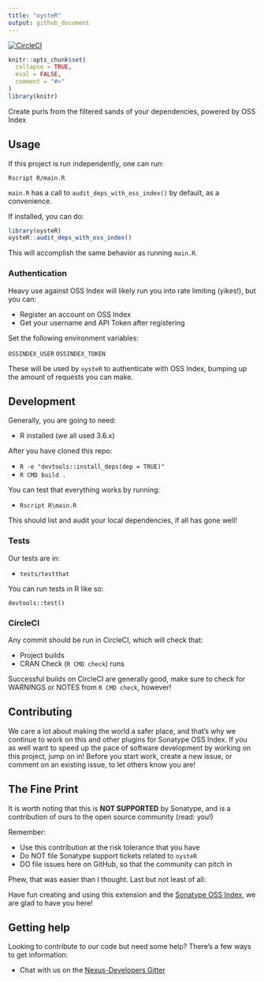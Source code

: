 ```yaml
--- 
title: "oysteR"
output: github_document
---
```


<!-- README.md is generated from README.Rmd. Please edit that file -->

[![CircleCI](https://circleci.com/gh/sonatype-nexus-community/oysteR.svg?style=svg)](https://circleci.com/gh/sonatype-nexus-community/oysteR)

```r
knitr::opts_chunk$set(
  collapse = TRUE,
  eval = FALSE,
  comment = "#>"
)
library(knitr)
```

Create purls from the filtered sands of your dependencies, powered by OSS Index

## Usage

If this project is run independently, one can run:

`Rscript R/main.R`

`main.R` has a call to `audit_deps_with_oss_index()` by default, as a convenience.

If installed, you can do:

```r 
library(oysteR)
oysteR::audit_deps_with_oss_index()
```

This will accomplish the same behavior as running `main.R`.

### Authentication

Heavy use against OSS Index will likely run you into rate limiting (yikes!), but you can:

- Register an account on OSS Index
- Get your username and API Token after registering

Set the following environment variables:

`OSSINDEX_USER`
`OSSINDEX_TOKEN`

These will be used by `oysteR` to authenticate with OSS Index, bumping up the amount of requests you can make.

## Development

Generally, you are going to need:

- R installed (we all used 3.6.x)

After you have cloned this repo:

- `R -e "devtools::install_deps(dep = TRUE)"`
- `R CMD build .`

You can test that everything works by running:

- `Rscript R\main.R`

This should list and audit your local dependencies, if all has gone well!

### Tests

Our tests are in:

- `tests/testthat`

You can run tests in R like so:

`devtools::test()`

### CircleCI

Any commit should be run in CircleCI, which will check that:

- Project builds
- CRAN Check (`R CMD check`) runs

Successful builds on CircleCI are generally good, make sure to check for WARNINGS or NOTES from `R CMD check`, however!

## Contributing

We care a lot about making the world a safer place, and that's why we continue to work on this and other plugins for Sonatype OSS Index. If you as well want to speed up the pace of software development by working on this project, jump on in! Before you start work, create a new issue, or comment on an existing issue, to let others know you are!

## The Fine Print

It is worth noting that this is **NOT SUPPORTED** by Sonatype, and is a contribution of ours
to the open source community (read: you!)

Remember:

- Use this contribution at the risk tolerance that you have
- Do NOT file Sonatype support tickets related to `oysteR`
- DO file issues here on GitHub, so that the community can pitch in

Phew, that was easier than I thought. Last but not least of all:

Have fun creating and using this extension and the [Sonatype OSS Index](https://ossindex.sonatype.org/), we are glad to have you here!

## Getting help

Looking to contribute to our code but need some help? There's a few ways to get information:

- Chat with us on the [Nexus-Developers Gitter](https://gitter.im/sonatype/nexus-developers)
